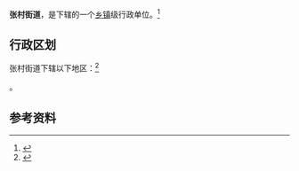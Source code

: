 {{中国乡级行政区|14/10/81/005/000}}

'''张村街道'''，是{{PRC admin/fullname|14/10/81/005/000|3}}下辖的一个[[乡镇|乡镇]]级行政单位。<ref>{{PRC admin/ref sgc|{{PRC admin/parent|14/10/81/005/000}}}}</ref>

== 行政区划 ==

张村街道下辖以下地区：<ref>{{PRC admin/ref sgc|14/10/81/005/000}}</ref>

{{PRC admin/children|14/10/81/005/000}}。

== 参考资料 ==

{{reflist}}

{{行政区划小作品}}
{{PRC admin/navcat|14/10/81/005/000}}